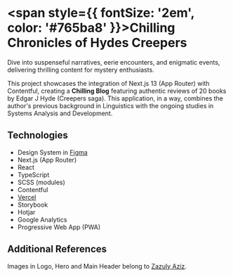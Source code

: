 # <span style={{ fontSize: '2em', color: '#765ba8' }}>Chilling Chronicles of Hydes Creepers</span>

Dive into suspenseful narratives, eerie encounters, and enigmatic events, delivering thrilling content for mystery enthusiasts.

This project showcases the integration of Next.js 13 (App Router) with Contentful, creating a **Chilling Blog** featuring authentic reviews of 20 books by Edgar J Hyde (Creepers saga). This application, in a way, combines the author's previous background in Linguistics with the ongoing studies in Systems Analysis and Development.

## Technologies

- Design System in [Figma](https://www.figma.com/file/IkyUa6fN7Bhb4dX2ieMz59/Chilling-Chronicles-of-Hyde's-Creepers-(public)?type=design&node-id=901%3A1317&mode=dev)
- Next.js (App Router)
- React
- TypeScript
- SCSS (modules)
- Contentful
- [Vercel](https://chilling-chronicles-of-hydes-creepers.vercel.app/)
- Storybook
- Hotjar
- Google Analytics
- Progressive Web App (PWA)

## Additional References

Images in Logo, Hero and Main Header belong to [Zazuly Aziz](https://www.figma.com/community/file/898410101241932232).
